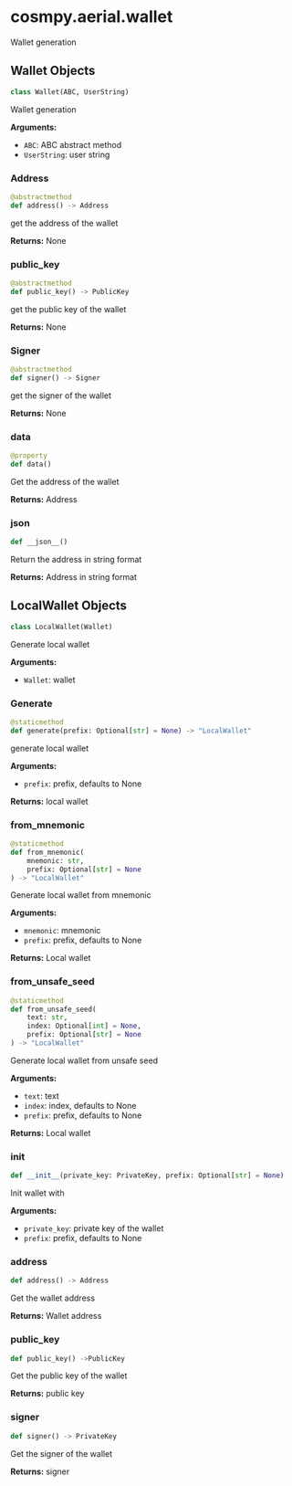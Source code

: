# cosmpy.aerial.wallet 

Wallet generation 

## Wallet Objects 
```py
class Wallet(ABC, UserString)
```
Wallet generation 

**Arguments:** 
- `ABC`: ABC abstract method 
- `UserString`: user string 

### Address 
```py 
@abstractmethod
def address() -> Address 
```
get the address of the wallet 

**Returns:** 
None 

### public_key 
```py 
@abstractmethod
def public_key() -> PublicKey
```
get the public key of the wallet 

**Returns:** 
None 

### Signer 
```py 
@abstractmethod
def signer() -> Signer 
```
get the signer of the wallet 

**Returns:**
None 

### data 
```py 
@property
def data()
```
Get the address of the wallet 

**Returns:** 
Address

### __json__
```py 
def __json__()
```
Return the address in string format 

**Returns:**
Address in string format 

## LocalWallet Objects 
```py 
class LocalWallet(Wallet)
```
Generate local wallet

**Arguments:** 
- `Wallet`: wallet 


### Generate
```py 
@staticmethod
def generate(prefix: Optional[str] = None) -> "LocalWallet"
```
generate local wallet 

**Arguments:**
- `prefix`: prefix, defaults to None 

**Returns:** 
local wallet 


### from_mnemonic
```py 
@staticmethod
def from_mnemonic(
    mnemonic: str, 
    prefix: Optional[str] = None
) -> "LocalWallet"
```
Generate local wallet from mnemonic 

**Arguments:** 
- `mnemonic`: mnemonic 
- `prefix`: prefix, defaults to None 

**Returns:** 
Local wallet 


### from_unsafe_seed
```py 
@staticmethod
def from_unsafe_seed(
    text: str, 
    index: Optional[int] = None, 
    prefix: Optional[str] = None
) -> "LocalWallet"
```
Generate local wallet from unsafe seed 

**Arguments:** 
- `text`: text 
- `index`: index, defaults to None 
- `prefix`: prefix, defaults to None 

**Returns:** 
Local wallet 

### __init__
```py 
def __init__(private_key: PrivateKey, prefix: Optional[str] = None)
```
Init wallet with 

**Arguments:** 
- `private_key`: private key of the wallet 
- `prefix`: prefix, defaults to None 

### address 
```py 
def address() -> Address
```
Get the wallet address

**Returns:** 
Wallet address


### public_key 
```py 
def public_key() ->PublicKey
```
Get the public key of the wallet

**Returns:** 
public key 


### signer 
```py 
def signer() -> PrivateKey
```
Get the signer of the wallet 

**Returns:** 
signer 